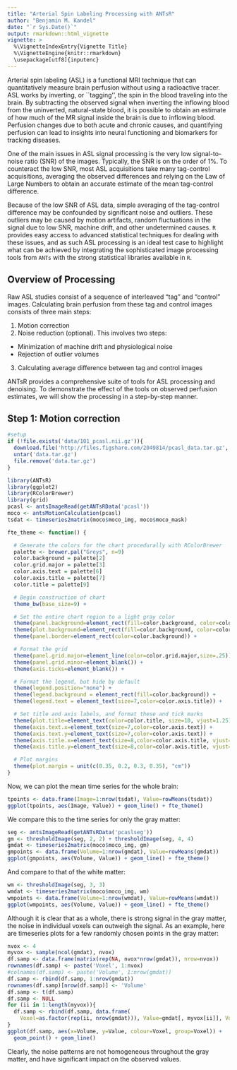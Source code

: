 ```yaml
---
title: "Arterial Spin Labeling Processing with ANTsR"
author: "Benjamin M. Kandel"
date: "`r Sys.Date()`"
output: rmarkdown::html_vignette
vignette: >
  %\VignetteIndexEntry{Vignette Title}
  %\VignetteEngine{knitr::rmarkdown}
  \usepackage[utf8]{inputenc}
---
```


Arterial spin labeling (ASL) is a functional MRI technique that can quantitatively measure brain perfusion without using a radioactive tracer.  ASL works by inverting, or ``tagging'', the spin in the blood traveling into the brain.  By subtracting the observed signal when inverting the inflowing blood from the uninverted, natural-state blood, it is possible to obtain an estimate of how much of the MR signal inside the brain is due to inflowing blood. Perfusion changes due to both acute and chronic causes, and quantifying perfusion can lead to insights into neural functioning and biomarkers for tracking diseases.

One of the main issues in ASL signal processing is the very low signal-to-noise ratio (SNR) of the images.  Typically, the SNR is on the order of 1%.  To counteract the low SNR, most ASL acquisitions take many tag-control acquisitions, averaging the observed differences and relying on the Law of Large Numbers to obtain an accurate estimate of the mean tag-control difference. 

Because of the low SNR of ASL data, simple averaging of the tag-control difference may be confounded by significant noise and outliers. These outliers may be caused by motion artifacts, random fluctuations in the signal due to low SNR, machine drift, and other undetermined causes.  `R` provides easy access to advanced statistical techniques for dealing with these issues, and as such ASL processing is an ideal test case to highlight what can be achieved by integrating the sophisticated image processing tools from `ANTs`  with the strong statistical libraries available in `R`. 


## Overview of Processing
Raw ASL studies consist of a sequence of interleaved "tag" and "control" images.  Calculating brain perfusion from these tag and control images consists of three main steps: 

1. Motion correction
2. Noise reduction (optional).  This involves two steps: 
 + Minimization of machine drift and physiological noise 
 + Rejection of outlier volumes
3. Calculating average difference between tag and control images

ANTsR provides a comprehensive suite of tools for ASL processing and denoising.  To demonstrate the effect of the tools on observed perfusion estimates, we will show the processing in a step-by-step manner.

## Step 1: Motion correction
```r
#setup 
if (!file.exists('data/101_pcasl.nii.gz')){
  download.file('http://files.figshare.com/2049814/pcasl_data.tar.gz', 'data.tar.gz')
  untar('data.tar.gz')
  file.remove('data.tar.gz')
}
```

```r
library(ANTsR)
library(ggplot2)
library(RColorBrewer)
library(grid)
pcasl <- antsImageRead(getANTsRData('pcasl'))
moco <- antsMotionCalculation(pcasl)
tsdat <- timeseries2matrix(moco$moco_img, moco$moco_mask)
``` 

```r
fte_theme <- function() {

  # Generate the colors for the chart procedurally with RColorBrewer
  palette <- brewer.pal("Greys", n=9)
  color.background = palette[2]
  color.grid.major = palette[3]
  color.axis.text = palette[6]
  color.axis.title = palette[7]
  color.title = palette[9]

  # Begin construction of chart
  theme_bw(base_size=9) +

  # Set the entire chart region to a light gray color
  theme(panel.background=element_rect(fill=color.background, color=color.background)) +
  theme(plot.background=element_rect(fill=color.background, color=color.background)) +
  theme(panel.border=element_rect(color=color.background)) +

  # Format the grid
  theme(panel.grid.major=element_line(color=color.grid.major,size=.25)) +
  theme(panel.grid.minor=element_blank()) +
  theme(axis.ticks=element_blank()) +

  # Format the legend, but hide by default
  theme(legend.position="none") +
  theme(legend.background = element_rect(fill=color.background)) +
  theme(legend.text = element_text(size=7,color=color.axis.title)) +

  # Set title and axis labels, and format these and tick marks
  theme(plot.title=element_text(color=color.title, size=10, vjust=1.25)) +
  theme(axis.text.x=element_text(size=7,color=color.axis.text)) +
  theme(axis.text.y=element_text(size=7,color=color.axis.text)) +
  theme(axis.title.x=element_text(size=8,color=color.axis.title, vjust=0)) +
  theme(axis.title.y=element_text(size=8,color=color.axis.title, vjust=1.25)) +

  # Plot margins
  theme(plot.margin = unit(c(0.35, 0.2, 0.3, 0.35), "cm"))
}
```

Now, we can plot the mean time series for the whole brain: 
```r
tpoints <- data.frame(Image=1:nrow(tsdat), Value=rowMeans(tsdat))
ggplot(tpoints, aes(Image, Value)) + geom_line() + fte_theme()
```

We compare this to the time series for only the gray matter: 
```r
seg <- antsImageRead(getANTsRData('pcaslseg'))
gm <- thresholdImage(seg, 2, 2) + thresholdImage(seg, 4, 4)
gmdat <- timeseries2matrix(moco$moco_img, gm)
gmpoints <- data.frame(Volume=1:nrow(gmdat), Value=rowMeans(gmdat))
ggplot(gmpoints, aes(Volume, Value)) + geom_line() + fte_theme()
```

And compare to that of the white matter: 
```r
wm <- thresholdImage(seg, 3, 3)
wmdat <- timeseries2matrix(moco$moco_img, wm)
wmpoints <- data.frame(Volume=1:nrow(wmdat), Value=rowMeans(wmdat))
ggplot(wmpoints, aes(Volume, Value)) + geom_line() + fte_theme()
```

Although it is clear that as a whole, there is strong signal in the gray matter, the noise in individual voxels can outweigh the signal.  As an example, here are timeseries plots for a few randomly chosen points in the gray matter: 
```r
nvox <- 4
myvox <- sample(ncol(gmdat), nvox)
df.samp <- data.frame(matrix(rep(NA, nvox*nrow(gmdat)), nrow=nvox))
rownames(df.samp) <- paste('Voxel', 1:nvox)
#colnames(df.samp) <- paste('Volume', 1:nrow(gmdat))
df.samp <- rbind(df.samp, 1:nrow(gmdat))
rownames(df.samp)[nrow(df.samp)] <- 'Volume'
df.samp <- t(df.samp)
df.samp <- NULL
for (ii in 1:length(myvox)){
  df.samp <- rbind(df.samp, data.frame(
    Voxel=as.factor(rep(ii, nrow(gmdat))), Value=gmdat[, myvox[ii]], Volume=1:nrow(gmdat)))
}
ggplot(df.samp, aes(x=Volume, y=Value, colour=Voxel, group=Voxel)) + 
  geom_point() + geom_line()
```

Clearly, the noise patterns are not homogeneous throughout the gray matter, and have significant impact on the observed values.  


